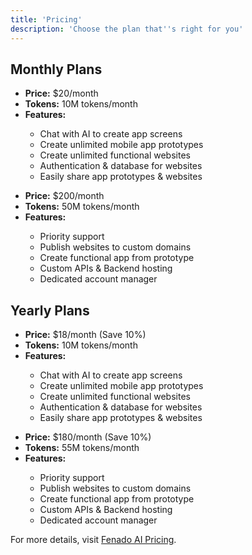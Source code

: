 ```yaml
---
title: 'Pricing'
description: 'Choose the plan that''s right for you'
---
```


## Monthly Plans

<CardGroup cols={2}>
  <Card title="Prototype" icon="wand-magic-sparkles">
    <ul>
      <li><strong>Price:</strong> $20/month</li>
      <li><strong>Tokens:</strong> 10M tokens/month</li>
      <li><strong>Features:</strong></li>
      <ul>
        <li>Chat with AI to create app screens</li>
        <li>Create unlimited mobile app prototypes</li>
        <li>Create unlimited functional websites</li>
        <li>Authentication & database for websites</li>
        <li>Easily share app prototypes & websites</li>
      </ul>
    </ul>
  </Card>
  <Card title="Business" icon="building">
    <ul>
      <li><strong>Price:</strong> $200/month</li>
      <li><strong>Tokens:</strong> 50M tokens/month</li>
      <li><strong>Features:</strong></li>
      <ul>
        <li>Priority support</li>
        <li>Publish websites to custom domains</li>
        <li>Create functional app from prototype</li>
        <li>Custom APIs & Backend hosting</li>
        <li>Dedicated account manager</li>
      </ul>
    </ul>
  </Card>
</CardGroup>

## Yearly Plans

<CardGroup cols={2}>
  <Card title="Prototype" icon="wand-magic-sparkles">
    <ul>
      <li><strong>Price:</strong> $18/month (Save 10%)</li>
      <li><strong>Tokens:</strong> 10M tokens/month</li>
      <li><strong>Features:</strong></li>
      <ul>
        <li>Chat with AI to create app screens</li>
        <li>Create unlimited mobile app prototypes</li>
        <li>Create unlimited functional websites</li>
        <li>Authentication & database for websites</li>
        <li>Easily share app prototypes & websites</li>
      </ul>
    </ul>
  </Card>
  <Card title="Business" icon="building">
    <ul>
      <li><strong>Price:</strong> $180/month (Save 10%)</li>
      <li><strong>Tokens:</strong> 55M tokens/month</li>
      <li><strong>Features:</strong></li>
      <ul>
        <li>Priority support</li>
        <li>Publish websites to custom domains</li>
        <li>Create functional app from prototype</li>
        <li>Custom APIs & Backend hosting</li>
        <li>Dedicated account manager</li>
      </ul>
    </ul>
  </Card>
</CardGroup>

For more details, visit [Fenado AI Pricing](https://fenado.ai/pricing).

